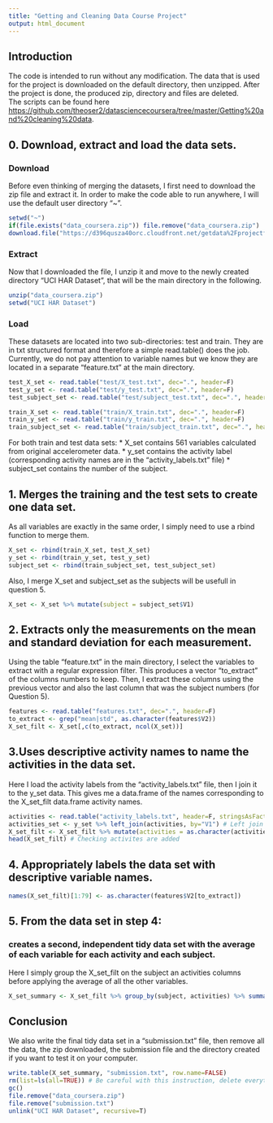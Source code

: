 ```yaml
---
title: "Getting and Cleaning Data Course Project"
output: html_document
---
```


## Introduction

The code is intended to run without any modification. The data that is used for the project is downloaded on the default directory, then unzipped. 
After the project is done, the produced zip, directory and files are deleted.  
The scripts can be found here <https://github.com/theoser2/datasciencecoursera/tree/master/Getting%20and%20cleaning%20data>.

## 0. Download, extract and load the data sets.

### Download
Before even thinking of merging the datasets, I first need to download the zip file and extract it. In order to make the code able to run anywhere, I will use the default user directory "~".
```r
setwd("~")
if(file.exists("data_coursera.zip")) file.remove("data_coursera.zip")
download.file("https://d396qusza40orc.cloudfront.net/getdata%2Fprojectfiles%2FUCI%20HAR%20Dataset.zip", destfile="data_coursera.zip")
```

### Extract
Now that I downloaded the file, I unzip it and move to the newly created directory "UCI HAR Dataset", that will be the main directory in the following.
```r
unzip("data_coursera.zip")
setwd("UCI HAR Dataset")
```

### Load
These datasets are located into two sub-directories: test and train. They are in txt structured format and therefore a simple read.table() does the job. Currently, we do not pay attention to variable names but we know they are located in a separate "feature.txt" at the main directory.
```r
test_X_set <- read.table("test/X_test.txt", dec=".", header=F)
test_y_set <- read.table("test/y_test.txt", dec=".", header=F)
test_subject_set <- read.table("test/subject_test.txt", dec=".", header=F)

train_X_set <- read.table("train/X_train.txt", dec=".", header=F)
train_y_set <- read.table("train/y_train.txt", dec=".", header=F)
train_subject_set <- read.table("train/subject_train.txt", dec=".", header=F)
```
For both train and test data sets: 
* X_set contains 561 variables calculated from original accelerometer data.
* y_set contains the activity label (corresponding activity names are in the "activity_labels.txt" file)
* subject_set contains the number of the subject.

## 1. Merges the training and the test sets to create one data set.
As all variables are exactly in the same order, I simply need to use a rbind function to merge them. 
```r
X_set <- rbind(train_X_set, test_X_set)
y_set <- rbind(train_y_set, test_y_set)
subject_set <- rbind(train_subject_set, test_subject_set)
```
Also, I merge X_set and subject_set as the subjects will be usefull in question 5.
```r
X_set <- X_set %>% mutate(subject = subject_set$V1)
```

## 2. Extracts only the measurements on the mean and standard deviation for each measurement.
Using the table "feature.txt" in the main directory, I select the variables to extract with a regular expression filter. This produces a vector "to_extract" of the columns numbers to keep.
Then, I extract these columns using the previous vector and also the last column that was the subject numbers (for Question 5). 
```r
features <- read.table("features.txt", dec=".", header=F)
to_extract <- grep("mean|std", as.character(features$V2))
X_set_filt <- X_set[,c(to_extract, ncol(X_set))]
```

## 3.Uses descriptive activity names to name the activities in the data set.
Here I load the activity labels from the "activity_labels.txt" file, then I join it to the y_set data. This gives me a data.frame of the names corresponding to the X_set_filt data.frame activity names. 
```r
activities <- read.table("activity_labels.txt", header=F, stringsAsFactors = F)
activities_set <- y_set %>% left_join(activities, by="V1") # Left join to keep the order of y_set
X_set_filt <- X_set_filt %>% mutate(activities = as.character(activities_set$V2))
head(X_set_filt) # Checking activites are added
```


## 4. Appropriately labels the data set with descriptive variable names.
```r
names(X_set_filt)[1:79] <- as.character(features$V2[to_extract])
```


## 5. From the data set in step 4:
### creates a second, independent tidy data set with the average of each variable for each activity and each subject.
Here I simply group the X_set_filt on the subject an activities columns before applying the average of all the other variables. 
```r
X_set_summary <- X_set_filt %>% group_by(subject, activities) %>% summarize_each(funs(mean))
```

## Conclusion
We also write the final tidy data set in a "submission.txt" file, then remove all the data, the zip downloaded, the submission file and the directory created if you want to test it on your computer. 
```r
write.table(X_set_summary, "submission.txt", row.name=FALSE)
rm(list=ls(all=TRUE)) # Be careful with this instruction, delete everything in R workspace
gc()
file.remove("data_coursera.zip")
file.remove("submission.txt")
unlink("UCI HAR Dataset", recursive=T)
```


